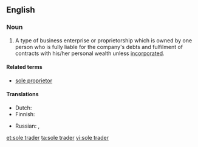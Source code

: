 ==English==
{{wikipedia}}

===Noun===
{{en-noun|head=[[sole]] [[trader]]}}

#A type of business enterprise or proprietorship which is owned by one person who is fully liable for the company's debts and fulfilment of contracts with his/her personal wealth unless [[incorporated]].

====Related terms====
* [[sole proprietor]]

====Translations====
{{trans-top|a type of business enterprise}}
* Dutch: {{t|nl|eenmanszaak|f}}
* Finnish: {{t+|fi|toiminimi}}
{{trans-mid}}
* Russian: {{t+|ru|индивидуа́льный предпринима́тель|m}}, {{t+|ru|ИП|m}}
{{trans-bottom}}

[[et:sole trader]]
[[ta:sole trader]]
[[vi:sole trader]]